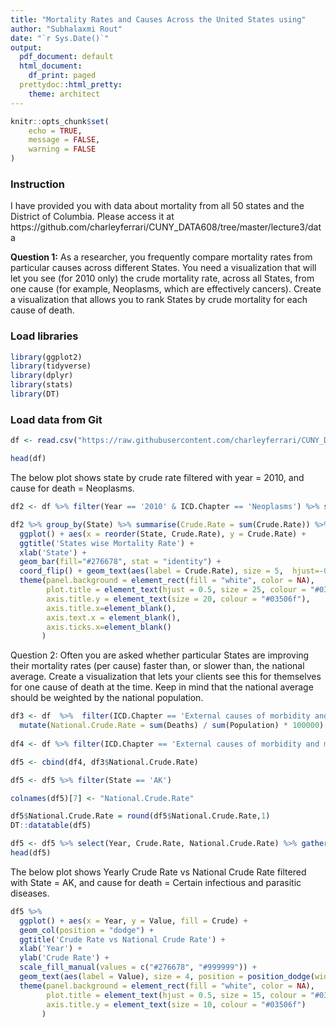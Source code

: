 ```yaml
---
title: "Mortality Rates and Causes Across the United States using"
author: "Subhalaxmi Rout"
date: "`r Sys.Date()`"
output:
  pdf_document: default
  html_document:
    df_print: paged
  prettydoc::html_pretty:
    theme: architect
---
```


```r
knitr::opts_chunk$set(
	echo = TRUE,
	message = FALSE,
	warning = FALSE
)
```

### Instruction

I have provided you with data about mortality from all 50 states and the District of Columbia.
Please access it at
https://github.com/charleyferrari/CUNY_DATA608/tree/master/lecture3/data

**Question 1:**
As a researcher, you frequently compare mortality rates from particular causes across
different States. You need a visualization that will let you see (for 2010 only) the crude
mortality rate, across all States, from one cause (for example, Neoplasms, which are
effectively cancers). Create a visualization that allows you to rank States by crude mortality
for each cause of death.

### Load libraries

```r
library(ggplot2)
library(tidyverse)
library(dplyr)
library(stats)
library(DT)
```

### Load data from Git

```r
df <- read.csv("https://raw.githubusercontent.com/charleyferrari/CUNY_DATA_608/master/module3/data/cleaned-cdc-mortality-1999-2010-2.csv", header = TRUE)

head(df)
```

The below plot shows state by crude rate filtered with year = 2010, and cause for death = Neoplasms. 

```r
df2 <- df %>% filter(Year == '2010' & ICD.Chapter == 'Neoplasms') %>% select(State, Crude.Rate)

df2 %>% group_by(State) %>% summarise(Crude.Rate = sum(Crude.Rate)) %>%
  ggplot() + aes(x = reorder(State, Crude.Rate), y = Crude.Rate) +
  ggtitle('States wise Mortality Rate') +
  xlab('State') +
  geom_bar(fill="#276678", stat = "identity") +
  coord_flip() + geom_text(aes(label = Crude.Rate), size = 5,  hjust=-0.20) +
  theme(panel.background = element_rect(fill = "white", color = NA),
        plot.title = element_text(hjust = 0.5, size = 25, colour = "#03506f"),
        axis.title.y = element_text(size = 20, colour = "#03506f"),
        axis.title.x=element_blank(),
        axis.text.x = element_blank(),
        axis.ticks.x=element_blank()
       )
```

Question 2:
Often you are asked whether particular States are improving their mortality rates (per cause)
faster than, or slower than, the national average. Create a visualization that lets your clients
see this for themselves for one cause of death at the time. Keep in mind that the national
average should be weighted by the national population.

```r

df3 <- df  %>%  filter(ICD.Chapter == 'External causes of morbidity and mortality') %>% group_by(Year) %>%
  mutate(National.Crude.Rate = sum(Deaths) / sum(Population) * 100000) 
  
df4 <- df %>% filter(ICD.Chapter == 'External causes of morbidity and mortality') %>% group_by(Year)

df5 <- cbind(df4, df3$National.Crude.Rate)

df5 <- df5 %>% filter(State == 'AK')

colnames(df5)[7] <- "National.Crude.Rate" 

df5$National.Crude.Rate = round(df5$National.Crude.Rate,1)
DT::datatable(df5)
```

```r

df5 <- df5 %>% select(Year, Crude.Rate, National.Crude.Rate) %>% gather("Crude", "Value", -Year)
head(df5)
```

The below plot shows Yearly Crude Rate vs National Crude Rate filtered with State = AK, and cause for death = Certain infectious and parasitic diseases. 

```r
df5 %>% 
  ggplot() + aes(x = Year, y = Value, fill = Crude) +
  geom_col(position = "dodge") +
  ggtitle('Crude Rate vs National Crude Rate') +
  xlab('Year') +
  ylab('Crude Rate') +
  scale_fill_manual(values = c("#276678", "#999999")) +
  geom_text(aes(label = Value), size = 4, position = position_dodge(width = 1), vjust = -.50) +
  theme(panel.background = element_rect(fill = "white", color = NA),
        plot.title = element_text(hjust = 0.5, size = 15, colour = "#03506f"),
        axis.title.y = element_text(size = 10, colour = "#03506f")
       )
```

